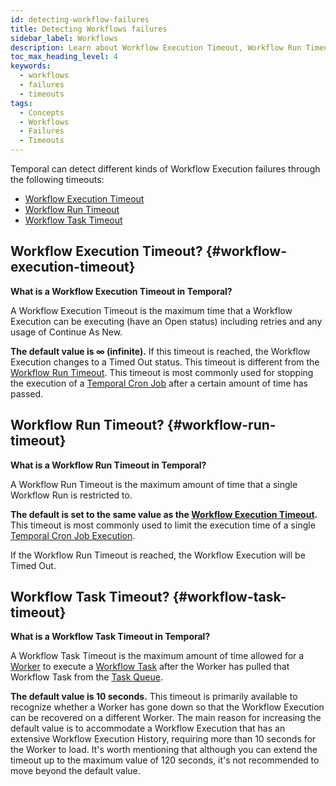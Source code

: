 ```yaml
---
id: detecting-workflow-failures
title: Detecting Workflows failures
sidebar_label: Workflows
description: Learn about Workflow Execution Timeout, Workflow Run Timeout, and Workflow Task Timeout in Temporal. Maximize Workflow efficiency and manage durations effectively.
toc_max_heading_level: 4
keywords:
  - workflows
  - failures
  - timeouts
tags:
  - Concepts
  - Workflows
  - Failures
  - Timeouts
---
```



Temporal can detect different kinds of Workflow Execution failures through the following timeouts:

- [Workflow Execution Timeout](#workflow-execution-timeout)
- [Workflow Run Timeout](#workflow-run-timeout)
- [Workflow Task Timeout](#workflow-task-timeout)

## Workflow Execution Timeout? {#workflow-execution-timeout}

**What is a Workflow Execution Timeout in Temporal?**

A Workflow Execution Timeout is the maximum time that a Workflow Execution can be executing (have an Open status) including retries and any usage of Continue As New.

<RelatedReadContainer>
    <RelatedReadItem path="/develop/go/failure-detection#workflow-timeouts" text="Set a Workflow Execution Timeout using the Go SDK" archetype="feature-guide" />
    <RelatedReadItem path="/develop/java/failure-detection#workflow-timeouts" text="Set a Workflow Execution Timeout using the Java SDK" archetype="feature-guide" />
    <RelatedReadItem path="/develop/php/failure-detection#workflow-timeouts" text="Set a Workflow Execution Timeout using the PHP SDK" archetype="feature-guide" />
    <RelatedReadItem path="/develop/python/failure-detection#workflow-timeouts" text="Set a Workflow Execution Timeout using the Python SDK" archetype="feature-guide" />
    <RelatedReadItem path="/develop/typescript/failure-detection#workflow-timeouts" text="Set a Workflow Execution Timeout using the TypeScript SDK" archetype="feature-guide" />
    <RelatedReadItem path="/develop/dotnet/failure-detection#workflow-timeouts" text="Set a Workflow Execution Timeout using the .NET SDK" archetype="feature-guide" />
</RelatedReadContainer>

<PrettyImage src="/diagrams/workflow-execution-timeout.svg" title="Workflow Execution Timeout period" />

**The default value is ∞ (infinite).**
If this timeout is reached, the Workflow Execution changes to a Timed Out status.
This timeout is different from the [Workflow Run Timeout](#workflow-run-timeout).
This timeout is most commonly used for stopping the execution of a [Temporal Cron Job](/workflows#temporal-cron-job) after a certain amount of time has passed.

## Workflow Run Timeout? {#workflow-run-timeout}

**What is a Workflow Run Timeout in Temporal?**

A Workflow Run Timeout is the maximum amount of time that a single Workflow Run is restricted to.

<RelatedReadContainer>
    <RelatedReadItem path="/develop/go/failure-detection#workflow-timeouts" text="Set a Workflow Run Timeout using the Go SDK" archetype="feature-guide" />
    <RelatedReadItem path="/develop/java/failure-detection#workflow-timeouts" text="Set a Workflow Run Timeout using the Java SDK" archetype="feature-guide" />
    <RelatedReadItem path="/develop/php/failure-detection#workflow-timeouts" text="Set a Workflow Run Timeout using the PHP SDK" archetype="feature-guide" />
    <RelatedReadItem path="/develop/python/failure-detection#workflow-timeouts" text="Set a Workflow Run Timeout using the Python SDK" archetype="feature-guide" />
    <RelatedReadItem path="/develop/typescript/failure-detection#workflow-timeouts" text="Set a Workflow Run Timeout using the TypeScript SDK" archetype="feature-guide" />
    <RelatedReadItem path="/develop/dotnet/failure-detection#workflow-timeouts" text="Set a Workflow Timeout using the .NET SDK" archetype="feature-guide" />
</RelatedReadContainer>

<PrettyImage src="/diagrams/workflow-run-timeout.svg" title="Workflow Run Timeout period" />

**The default is set to the same value as the [Workflow Execution Timeout](#workflow-execution-timeout).**
This timeout is most commonly used to limit the execution time of a single [Temporal Cron Job Execution](/workflows#temporal-cron-job).

If the Workflow Run Timeout is reached, the Workflow Execution will be Timed Out.

## Workflow Task Timeout? {#workflow-task-timeout}

**What is a Workflow Task Timeout in Temporal?**

A Workflow Task Timeout is the maximum amount of time allowed for a [Worker](/workers#worker) to execute a [Workflow Task](/workers#workflow-task) after the Worker has pulled that Workflow Task from the [Task Queue](/workers#task-queue).

<RelatedReadContainer>
    <RelatedReadItem path="/develop/go/failure-detection#workflow-timeouts" text="Set a Workflow Task Timeout using the Go SDK" archetype="feature-guide" />
    <RelatedReadItem path="/develop/java/failure-detection#workflow-timeouts" text="Set a Workflow Task Timeout using the Java SDK" archetype="feature-guide" />
    <RelatedReadItem path="/develop/php/failure-detection#workflow-timeouts" text="Set a Workflow Task Timeout using the PHP SDK" archetype="feature-guide" />
    <RelatedReadItem path="/develop/python/failure-detection#workflow-timeouts" text="Set a Workflow Task Timeout using the Python SDK" archetype="feature-guide" />
    <RelatedReadItem path="/develop/typescript/failure-detection#workflow-timeouts" text="Set a Workflow Task Timeout using the TypeScript SDK" archetype="feature-guide" />
    <RelatedReadItem path="/develop/dotnet/failure-detection#workflow-timeouts" text="Set a Workflow Task Timeout using the .NET SDK" archetype="feature-guide" />
</RelatedReadContainer>

<PrettyImage src="/diagrams/workflow-task-timeout.svg" title="Workflow Task Timeout period" />

**The default value is 10 seconds.**
This timeout is primarily available to recognize whether a Worker has gone down so that the Workflow Execution can be recovered on a different Worker.
The main reason for increasing the default value is to accommodate a Workflow Execution that has an extensive Workflow Execution History, requiring more than 10 seconds for the Worker to load.
It's worth mentioning that although you can extend the timeout up to the maximum value of 120 seconds, it's not recommended to move beyond the default value.

